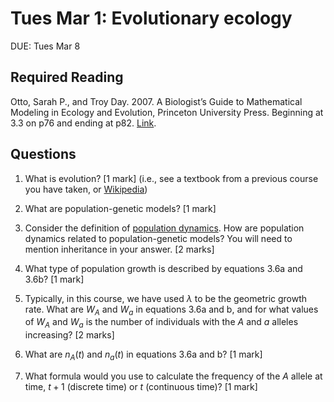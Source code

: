 # Tues Mar 1: Evolutionary ecology 

DUE: Tues Mar 8

## Required Reading
Otto, Sarah P., and Troy Day. 2007. A Biologist's Guide to Mathematical Modeling in Ecology and Evolution, Princeton University Press. Beginning at 3.3 on p76 and ending at p82.  [Link](https://ebookcentral-proquest-com.qe2a-proxy.mun.ca/lib/MUN/detail.action?docID=768551).

## Questions
1. What is evolution? [1 mark] (i.e., see a textbook from a previous course you have taken, or [Wikipedia](https://en.wikipedia.org/wiki/Evolution#CITEREFHallHallgr%C3%ADmsson2008))

2. What are population-genetic models? [1 mark]

3. Consider the definition of [population dynamics](https://en.wikipedia.org/wiki/Population_dynamics). How are population dynamics related to population-genetic models? You will need to mention inheritance in your answer. [2 marks]

4. What type of population growth is described by equations 3.6a and 3.6b? [1 mark]

5. Typically, in this course, we have used $\lambda$ to be the geometric growth rate. What are $W_A$ and $W_a$ in equations 3.6a and b, and for what values of $W_A$ and $W_a$ is the number of individuals with the $A$ and $a$ alleles increasing? [2 marks]

6. What are $n_A(t)$ and $n_a(t)$ in equations 3.6a and b? [1 mark]

7. What formula would you use to calculate the frequency of the $A$ allele at time, $t+1$ (discrete time) or $t$ (continuous time)? [1 mark]
